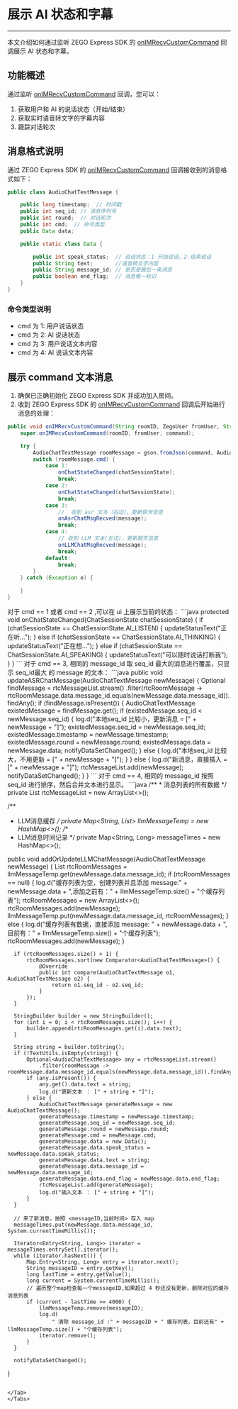 # 展示 AI 状态和字幕

---

本文介绍如何通过监听 ZEGO Express SDK 的 [onIMRecvCustomCommand](https://doc-zh.zego.im/article/api?doc=Express_Video_SDK_API~java_android~class~IZegoEventHandler#on-im-recv-custom-command) 回调展示 AI 状态和字幕。

## 功能概述

通过监听 [onIMRecvCustomCommand](https://doc-zh.zego.im/article/api?doc=Express_Video_SDK_API~java_android~class~IZegoEventHandler#on-im-recv-custom-command) 回调，您可以：
1. 获取用户和 AI 的说话状态（开始/结束）
2. 获取实时语音转文字的字幕内容
3. 跟踪对话轮次

## 消息格式说明

通过 ZEGO Express SDK 的 [onIMRecvCustomCommand](https://doc-zh.zego.im/article/api?doc=Express_Video_SDK_API~java_android~class~IZegoEventHandler#on-im-recv-custom-command) 回调接收到的消息格式如下：

```java
public class AudioChatTextMessage {

    public long timestamp;  // 时间戳
    public int seq_id; // 消息序列号
    public int round;  // 对话轮次
    public int cmd;  // 命令类型
    public Data data;

    public static class Data {

        public int speak_status;  // 说话状态：1-开始说话，2-结束说话
        public String text;       //语音转文字内容
        public String message_id; // 是否是最后一条消息
        public boolean end_flag;  // 消息唯一标识
    }
}
```
### 命令类型说明

- cmd 为 1: 用户说话状态
- cmd 为 2: AI 说话状态
- cmd 为 3: 用户说话文本内容
- cmd 为 4: AI 说话文本内容

## 展示 command 文本消息

1. 确保已正确初始化 ZEGO Express SDK 并成功加入房间。
2. 收到 ZEGO Express SDK 的 [onIMRecvCustomCommand](https://doc-zh.zego.im/article/api?doc=Express_Video_SDK_API~java_android~class~IZegoEventHandler#on-im-recv-custom-command) 回调后开始进行消息的处理：

```java
public void onIMRecvCustomCommand(String roomID, ZegoUser fromUser, String command) {
    super.onIMRecvCustomCommand(roomID, fromUser, command);

    try {
        AudioChatTextMessage roomMessage = gson.fromJson(command, AudioChatTextMessage.class);
        switch (roomMessage.cmd) {
            case 1:  
                onChatStateChanged(chatSessionState);        
                break;
            case 2:
                onChatStateChanged(chatSessionState);
                break;
            case 3:
                //  收到 asr 文本（右边），更新聊天信息
                onAsrChatMsgRecved(message);
                break;
            case 4:
                // 收到 LLM 文本(左边)，更新聊天信息
                onLLMChatMsgRecved(message);
                break;
            default:
                break;
        }
    } catch (Exception e) {

    }
}
```

<Tabs>
<Tab title="cmd == 1 或者 cmd == 2">
对于 cmd == 1 或者 cmd == 2 ,可以在 ui 上展示当前的状态：
```java
protected void onChatStateChanged(ChatSessionState chatSessionState) {
    if (chatSessionState == ChatSessionState.AI_LISTEN) {
        updateStatusText("正在听...");
    } else if (chatSessionState == ChatSessionState.AI_THINKING) {
        updateStatusText("正在想...");
    } else if (chatSessionState == ChatSessionState.AI_SPEAKING) {
        updateStatusText("可以随时说话打断我");
    }
}
```
</Tab>
<Tab title="cmd == 3">
对于 cmd == 3, 相同的 message_id 取 seq_id 最大的消息进行覆盖，只显示 seq_id最大 的 message 的文本：
```java
public void updateASRChatMessage(AudioChatTextMessage newMessage) {
    Optional<AudioChatTextMessage> findMessage = rtcMessageList.stream()
        .filter(rtcRoomMessage -> rtcRoomMessage.data.message_id.equals(newMessage.data.message_id)).findAny();
    if (findMessage.isPresent()) {
        AudioChatTextMessage existedMessage = findMessage.get();
        if (existedMessage.seq_id < newMessage.seq_id) {
            log.d("本地seq_id 比较小，更新消息 = [" + newMessage + "]");
            existedMessage.seq_id = newMessage.seq_id;
            existedMessage.timestamp = newMessage.timestamp;
            existedMessage.round = newMessage.round;
            existedMessage.data = newMessage.data;
            notifyDataSetChanged();
        } else {
            log.d("本地seq_id 比较大，不用更新 = [" + newMessage + "]");
        }
    } else {
        log.d("新消息，直接插入 = [" + newMessage + "]");
        rtcMessageList.add(newMessage);
        notifyDataSetChanged();
    }
}
```

</Tab>
<Tab title="cmd == 4">
对于 cmd == 4, 相同的 message_id 按照 seq_id 进行排序，然后合并文本进行显示。
```java
/**
 * 消息列表的所有数据
 */
private List<AudioChatTextMessage> rtcMessageList = new ArrayList<>();

/**
 * LLM消息缓存
 */
private Map<String, List<AudioChatTextMessage>> llmMessageTemp = new HashMap<>();
/**
 * LLM消息时间记录
 */
private Map<String, Long> messageTimes = new HashMap<>();

public void addOrUpdateLLMChatMessage(AudioChatTextMessage newMessage) {
      List<AudioChatTextMessage> rtcRoomMessages = llmMessageTemp.get(newMessage.data.message_id);
      if (rtcRoomMessages == null) {
          log.d("缓存列表为空，创建列表并且添加 message:" + newMessage.data + ",添加之前有：" + llmMessageTemp.size()
              + "个缓存列表");
          rtcRoomMessages = new ArrayList<>();
          rtcRoomMessages.add(newMessage);
          llmMessageTemp.put(newMessage.data.message_id, rtcRoomMessages);
      } else {
          log.d("缓存列表有数据，直接添加 message: " + newMessage.data + ",目前有：" + llmMessageTemp.size() + "个缓存列表");
          rtcRoomMessages.add(newMessage);
      }

      if (rtcRoomMessages.size() > 1) {
          rtcRoomMessages.sort(new Comparator<AudioChatTextMessage>() {
              @Override
              public int compare(AudioChatTextMessage o1, AudioChatTextMessage o2) {
                  return o1.seq_id - o2.seq_id;
              }
          });
      }

      StringBuilder builder = new StringBuilder();
      for (int i = 0; i < rtcRoomMessages.size(); i++) {
          builder.append(rtcRoomMessages.get(i).data.text);
      }

      String string = builder.toString();
      if (!TextUtils.isEmpty(string)) {
          Optional<AudioChatTextMessage> any = rtcMessageList.stream()
              .filter(roomMessage -> roomMessage.data.message_id.equals(newMessage.data.message_id)).findAny();
          if (any.isPresent()) {
              any.get().data.text = string;
              log.d("更新文本 ： [" + string + "]");
          } else {
              AudioChatTextMessage generateMessage = new AudioChatTextMessage();
              generateMessage.timestamp = newMessage.timestamp;
              generateMessage.seq_id = newMessage.seq_id;
              generateMessage.round = newMessage.round;
              generateMessage.cmd = newMessage.cmd;
              generateMessage.data = new Data();
              generateMessage.data.speak_status = newMessage.data.speak_status;
              generateMessage.data.text = string;
              generateMessage.data.message_id = newMessage.data.message_id;
              generateMessage.data.end_flag = newMessage.data.end_flag;
              rtcMessageList.add(generateMessage);
              log.d("插入文本 ： [" + string + "]");
          }
      }

      // 来了新消息，按照 <messageID,当前时间> 存入 map
      messageTimes.put(newMessage.data.message_id, System.currentTimeMillis());

      Iterator<Entry<String, Long>> iterator = messageTimes.entrySet().iterator();
      while (iterator.hasNext()) {
          Map.Entry<String, Long> entry = iterator.next();
          String messageID = entry.getKey();
          long lastTime = entry.getValue();
          long current = System.currentTimeMillis();
          // 遍历整个map检查每一个messageID,如果超过 4 秒还没有更新，删除对应的缓存消息列表
          if (current - lastTime >= 4000) {
              llmMessageTemp.remove(messageID);
              log.d(
                  " 清除 message_id :" + messageID + " 缓存列表，目前还有" + llmMessageTemp.size() + "个缓存列表");
              iterator.remove();
          }
      }

      notifyDataSetChanged();
  }
```

</Tab>
</Tabs>
